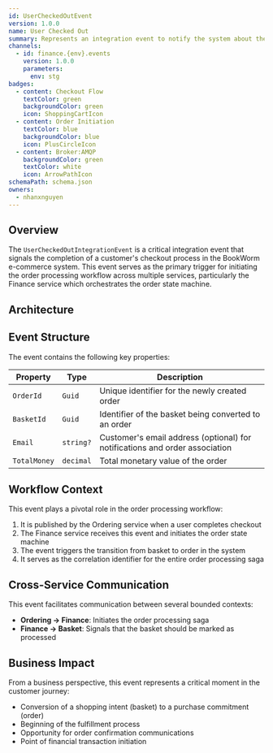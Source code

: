 ```yaml
---
id: UserCheckedOutEvent
version: 1.0.0
name: User Checked Out
summary: Represents an integration event to notify the system about the user checkout operation
channels:
  - id: finance.{env}.events
    version: 1.0.0
    parameters:
      env: stg
badges:
  - content: Checkout Flow
    textColor: green
    backgroundColor: green
    icon: ShoppingCartIcon
  - content: Order Initiation
    textColor: blue
    backgroundColor: blue
    icon: PlusCircleIcon
  - content: Broker:AMQP
    backgroundColor: green
    textColor: white
    icon: ArrowPathIcon
schemaPath: schema.json
owners:
  - nhanxnguyen
---
```


## Overview

The `UserCheckedOutIntegrationEvent` is a critical integration event that signals the completion of a customer's checkout process in the BookWorm e-commerce system. This event serves as the primary trigger for initiating the order processing workflow across multiple services, particularly the Finance service which orchestrates the order state machine.

## Architecture

<NodeGraph />

## Event Structure

The event contains the following key properties:

| Property     | Type      | Description                                                                 |
| ------------ | --------- | --------------------------------------------------------------------------- |
| `OrderId`    | `Guid`    | Unique identifier for the newly created order                               |
| `BasketId`   | `Guid`    | Identifier of the basket being converted to an order                        |
| `Email`      | `string?` | Customer's email address (optional) for notifications and order association |
| `TotalMoney` | `decimal` | Total monetary value of the order                                           |

## Workflow Context

This event plays a pivotal role in the order processing workflow:

1. It is published by the Ordering service when a user completes checkout
2. The Finance service receives this event and initiates the order state machine
3. The event triggers the transition from basket to order in the system
4. It serves as the correlation identifier for the entire order processing saga

## Cross-Service Communication

This event facilitates communication between several bounded contexts:

- **Ordering → Finance**: Initiates the order processing saga
- **Finance → Basket**: Signals that the basket should be marked as processed

## Business Impact

From a business perspective, this event represents a critical moment in the customer journey:

- Conversion of a shopping intent (basket) to a purchase commitment (order)
- Beginning of the fulfillment process
- Opportunity for order confirmation communications
- Point of financial transaction initiation
